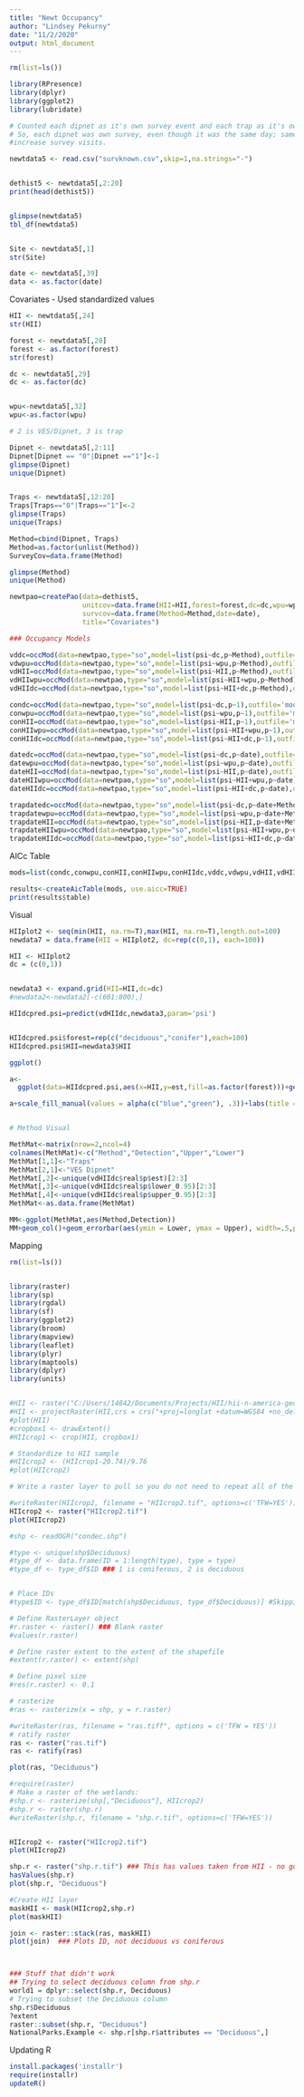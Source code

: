 ```yaml
---
title: "Newt Occupancy"
author: "Lindsey Pekurny"
date: "11/2/2020"
output: html_document
---
```


```r

rm(list=ls())

library(RPresence)
library(dplyr)
library(ggplot2)
library(lubridate)

# Counted each dipnet as it's own survey event and each trap as it's own survey event
# So, each dipnet was own survey, even though it was the same day; same for traps. Attempting to 
#increase survey visits.

newtdata5 <- read.csv("survknown.csv",skip=1,na.strings="-")


dethist5 <- newtdata5[,2:20]
print(head(dethist5))


glimpse(newtdata5)
tbl_df(newtdata5)


Site <- newtdata5[,1]
str(Site)

date <- newtdata5[,39]
data <- as.factor(date)

```


Covariates - Used standardized values

```r

HII <- newtdata5[,24]
str(HII)

forest <- newtdata5[,28]
forest <- as.factor(forest)
str(forest)

dc <- newtdata5[,29]
dc <- as.factor(dc)


wpu<-newtdata5[,32]
wpu<-as.factor(wpu)

# 2 is VES/Dipnet, 3 is trap

Dipnet <- newtdata5[,2:11]
Dipnet[Dipnet == "0"|Dipnet =="1"]<-1
glimpse(Dipnet)
unique(Dipnet)


Traps <- newtdata5[,12:20]
Traps[Traps=="0"|Traps=="1"]<-2
glimpse(Traps)
unique(Traps)

Method=cbind(Dipnet, Traps)
Method=as.factor(unlist(Method))
SurveyCov=data.frame(Method)

glimpse(Method)
unique(Method)

```


```r

newtpao=createPao(data=dethist5,
                  unitcov=data.frame(HII=HII,forest=forest,dc=dc,wpu=wpu),
                  survcov=data.frame(Method=Method,date=date),
                  title="Covariates")

### Occupancy Models

vddc=occMod(data=newtpao,type="so",model=list(psi~dc,p~Method),outfile='modname')
vdwpu=occMod(data=newtpao,type="so",model=list(psi~wpu,p~Method),outfile='modname')
vdHII=occMod(data=newtpao,type="so",model=list(psi~HII,p~Method),outfile='modname')
vdHIIwpu=occMod(data=newtpao,type="so",model=list(psi~HII+wpu,p~Method),outfile='modname')
vdHIIdc=occMod(data=newtpao,type="so",model=list(psi~HII+dc,p~Method),outfile='modname')

condc=occMod(data=newtpao,type="so",model=list(psi~dc,p~1),outfile='modname')
conwpu=occMod(data=newtpao,type="so",model=list(psi~wpu,p~1),outfile='modname')
conHII=occMod(data=newtpao,type="so",model=list(psi~HII,p~1),outfile='modname')
conHIIwpu=occMod(data=newtpao,type="so",model=list(psi~HII+wpu,p~1),outfile='modname')
conHIIdc=occMod(data=newtpao,type="so",model=list(psi~HII+dc,p~1),outfile='modname')

datedc=occMod(data=newtpao,type="so",model=list(psi~dc,p~date),outfile='modname')
datewpu=occMod(data=newtpao,type="so",model=list(psi~wpu,p~date),outfile='modname')
dateHII=occMod(data=newtpao,type="so",model=list(psi~HII,p~date),outfile='modname')
dateHIIwpu=occMod(data=newtpao,type="so",model=list(psi~HII+wpu,p~date),outfile='modname')
dateHIIdc=occMod(data=newtpao,type="so",model=list(psi~HII+dc,p~date),outfile='modname')

trapdatedc=occMod(data=newtpao,type="so",model=list(psi~dc,p~date+Method),outfile='modname')
trapdatewpu=occMod(data=newtpao,type="so",model=list(psi~wpu,p~date+Method),outfile='modname')
trapdateHII=occMod(data=newtpao,type="so",model=list(psi~HII,p~date+Method),outfile='modname')
trapdateHIIwpu=occMod(data=newtpao,type="so",model=list(psi~HII+wpu,p~date+Method),outfile='modname')
trapdateHIIdc=occMod(data=newtpao,type="so",model=list(psi~HII+dc,p~date+Method),outfile='modname')

```


AICc Table

```r

mods=list(condc,conwpu,conHII,conHIIwpu,conHIIdc,vddc,vdwpu,vdHII,vdHIIwpu,vdHIIdc,datedc,datewpu,dateHII,dateHIIwpu,dateHIIdc,trapdatedc,trapdatewpu,trapdateHII,trapdateHIIwpu,trapdateHIIdc)  

results<-createAicTable(mods, use.aicc=TRUE)                      
print(results$table)

```


Visual

```r

HIIplot2 <- seq(min(HII, na.rm=T),max(HII, na.rm=T),length.out=100)
newdata7 = data.frame(HII = HIIplot2, dc=rep(c(0,1), each=100))

HII <- HIIplot2
dc = (c(0,1))


newdata3 <- expand.grid(HII=HII,dc=dc)
#newdata2<-newdata2[-c(601:800),]

HIIdcpred.psi=predict(vdHIIdc,newdata3,param='psi')


HIIdcpred.psi$forest=rep(c("deciduous","conifer"),each=100)
HIIdcpred.psi$HII=newdata3$HII

ggplot()

a<-
  ggplot(data=HIIdcpred.psi,aes(x=HII,y=est,fill=as.factor(forest)))+geom_line()+geom_ribbon(aes(ymin=lower_0.95,ymax=upper_0.95, fill=as.factor(forest)),alpha=.5)

a+scale_fill_manual(values = alpha(c("blue","green"), .3))+labs(title = "Forest and HII Effect on N. viridescens Occupancy")+xlab("Human Interference Index")+ylab("Occupancy Estimate")+ labs(fill = "Forest Type")+theme_minimal()


# Method Visual

MethMat<-matrix(nrow=2,ncol=4)
colnames(MethMat)<-c("Method","Detection","Upper","Lower")
MethMat[1,1]<-"Traps"
MethMat[2,1]<-"VES Dipnet"
MethMat[,2]<-unique(vdHIIdc$real$p$est)[2:3]
MethMat[,3]<-unique(vdHIIdc$real$p$lower_0.95)[2:3]
MethMat[,4]<-unique(vdHIIdc$real$p$upper_0.95)[2:3]
MethMat<-as.data.frame(MethMat)

MM<-ggplot(MethMat,aes(Method,Detection))
MM+geom_col()+geom_errorbar(aes(ymin = Lower, ymax = Upper), width=.5,position=position_dodge(.9))+labs()+theme_minimal()

```


Mapping

```r

rm(list=ls())


library(raster)
library(sp)
library(rgdal)
library(sf)
library(ggplot2)
library(broom)
library(mapview)
library(leaflet)
library(plyr)
library(maptools)
library(dplyr)
library(units)


#HII <- raster("C:/Users/14842/Documents/Projects/HII/hii-n-america-geo-grid/hii-n-america-geo-grid/hii_n_america_grid/hii_n_amer")
#HII <- projectRaster(HII,crs = crs("+proj=longlat +datum=WGS84 +no_defs"))
#plot(HII)
#cropbox1 <- drawExtent()
#HIIcrop1 <- crop(HII, cropbox1)

# Standardize to HII sample
#HIIcrop2 <- (HIIcrop1-20.74)/9.76
#plot(HIIcrop2)

# Write a raster layer to pull so you do not need to repeat all of the above steps - above steps are now unecessary, but I left them in case I need to edit

#writeRaster(HIIcrop2, filename = "HIIcrop2.tif", options=c('TFW=YES'))
HIIcrop2 <- raster("HIIcrop2.tif")
plot(HIIcrop2)

#shp <- readOGR("condec.shp")

#type <- unique(shp$Deciduous)
#type_df <- data.frame(ID = 1:length(type), type = type)
#type_df <- type_df$ID ### 1 is coniferous, 2 is deciduous


# Place IDs
#type$ID <- type_df$ID[match(shp$Deciduous, type_df$Deciduous)] #Skipping because it didnt work

# Define RasterLayer object
#r.raster <- raster() ### Blank raster
#values(r.raster)

# Define raster extent to the extent of the shapefile
#extent(r.raster) <- extent(shp)

# Define pixel size
#res(r.raster) <- 0.1

# rasterize
#ras <- rasterize(x = shp, y = r.raster)

#writeRaster(ras, filename = "ras.tiff", options = c('TFW = YES'))
# ratify raster
ras <- raster("ras.tif")
ras <- ratify(ras)

plot(ras, "Deciduous")

#require(raster)
# Make a raster of the wetlands:
#shp.r <- rasterize(shp[,"Deciduous"], HIIcrop2)
#shp.r <- raster(shp.r)
#writeRaster(shp.r, filename = "shp.r.tif", options=c('TFW=YES'))


HIIcrop2 <- raster("HIIcrop2.tif")
plot(HIIcrop2)

shp.r <- raster("shp.r.tif") ### This has values taken from HII - no good
hasValues(shp.r)
plot(shp.r, "Deciduous")

#Create HII layer
maskHII <- mask(HIIcrop2,shp.r)
plot(maskHII)

join <- raster::stack(ras, maskHII)
plot(join)  ### Plots ID, not deciduous vs coniferous



### Stuff that didn't work
## Trying to select deciduous column from shp.r
world1 = dplyr::select(shp.r, Deciduous)
# Trying to subset the Deciduous column
shp.r$Deciduous
?extent
raster::subset(shp.r, "Deciduous")
NationalParks.Example <- shp.r[shp.r$attributes == "Deciduous",]

```




Updating R

```r

install.packages('installr')
require(installr)
updateR()

```

